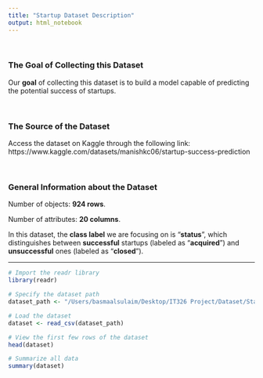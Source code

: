 ```yaml
---
title: "Startup Dataset Description"
output: html_notebook
---
```

<br>
    <h3>The Goal of Collecting this Dataset</h3>
  
Our <b>goal</b> of collecting this dataset is to build a model capable of predicting 
the potential success of startups.

<br>
    <h3>The Source of the Dataset</h3>

Access the dataset on Kaggle through the following link: https://www.kaggle.com/datasets/manishkc06/startup-success-prediction

<br>
    <h3>General Information about the Dataset</h3>

Number of objects: <b>924 rows</b>.

Number of attributes: <b>20 columns</b>.

In this dataset, the <b>class label</b> we are focusing on is "<b>status</b>", which distinguishes between 
<b>successful</b> startups (labeled as "<b>acquired</b>") and <b>unsuccessful</b> ones (labeled as "<b>closed</b>").

**************************************************************************************************

```r
# Import the readr library
library(readr)
```

```r
# Specify the dataset path
dataset_path <- "/Users/basmaalsulaim/Desktop/IT326 Project/Dataset/StartupData.csv"
```

```r
# Load the dataset
dataset <- read_csv(dataset_path)
```
```r
# View the first few rows of the dataset
head(dataset)
```
```r
# Summarize all data
summary(dataset)
```